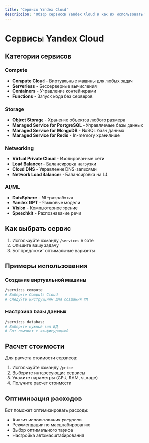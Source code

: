 ```yaml
---
title: 'Сервисы Yandex Cloud'
description: 'Обзор сервисов Yandex Cloud и как их использовать'
---
```


# Сервисы Yandex Cloud

## Категории сервисов

### Compute

- **Compute Cloud** - Виртуальные машины для любых задач
- **Serverless** - Бессерверные вычисления
- **Containers** - Управление контейнерами
- **Functions** - Запуск кода без серверов

### Storage

- **Object Storage** - Хранение объектов любого размера
- **Managed Service for PostgreSQL** - Управляемые базы данных
- **Managed Service for MongoDB** - NoSQL базы данных
- **Managed Service for Redis** - In-memory хранилище

### Networking

- **Virtual Private Cloud** - Изолированные сети
- **Load Balancer** - Балансировка нагрузки
- **Cloud DNS** - Управление DNS-записями
- **Network Load Balancer** - Балансировка на L4

### AI/ML

- **DataSphere** - ML-разработка
- **Yandex GPT** - Языковые модели
- **Vision** - Компьютерное зрение
- **Speechkit** - Распознавание речи

## Как выбрать сервис

1. Используйте команду `/services` в боте
2. Опишите вашу задачу
3. Бот предложит оптимальные варианты

## Примеры использования

### Создание виртуальной машины

```bash
/services compute
# Выберите Compute Cloud
# Следуйте инструкциям для создания VM
```

### Настройка базы данных

```bash
/services database
# Выберите нужный тип БД
# Бот поможет с конфигурацией
```

## Расчет стоимости

Для расчета стоимости сервисов:

1. Используйте команду `/price`
2. Выберите интересующие сервисы
3. Укажите параметры (CPU, RAM, storage)
4. Получите расчет стоимости

## Оптимизация расходов

Бот поможет оптимизировать расходы:

- Анализ использования ресурсов
- Рекомендации по масштабированию
- Выбор оптимального тарифа
- Настройка автомасштабирования
